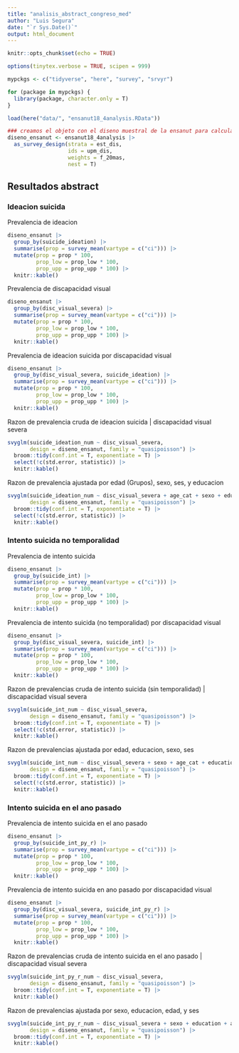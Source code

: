 ```yaml
---
title: "analisis_abstract_congreso_med"
author: "Luis Segura"
date: "`r Sys.Date()`"
output: html_document
---
```


```r
knitr::opts_chunk$set(echo = TRUE)

options(tinytex.verbose = TRUE, scipen = 999)

mypckgs <- c("tidyverse", "here", "survey", "srvyr")

for (package in mypckgs) {
  library(package, character.only = T)
}

```

```r

load(here("data/", "ensanut18_4analysis.RData"))

```


```r
### creamos el objeto con el diseno muestral de la ensanut para calcular prevalencias ponderadas
diseno_ensanut <- ensanut18_4analysis |>
  as_survey_design(strata = est_dis, 
                   ids = upm_dis, 
                   weights = f_20mas, 
                   nest = T)
```

## Resultados abstract

### Ideacion suicida
Prevalencia de ideacion
```r
diseno_ensanut |>
  group_by(suicide_ideation) |>
  summarise(prop = survey_mean(vartype = c("ci"))) |>
  mutate(prop = prop * 100, 
         prop_low = prop_low * 100, 
         prop_upp = prop_upp * 100) |>
  knitr::kable()
```

Prevalencia de discapacidad visual
```r
diseno_ensanut |>
  group_by(disc_visual_severa) |>
  summarise(prop = survey_mean(vartype = c("ci"))) |>
  mutate(prop = prop * 100, 
         prop_low = prop_low * 100, 
         prop_upp = prop_upp * 100) |>
  knitr::kable()
```

Prevalencia de ideacion suicida por discapacidad visual
```r
diseno_ensanut |>
  group_by(disc_visual_severa, suicide_ideation) |>
  summarise(prop = survey_mean(vartype = c("ci"))) |>
  mutate(prop = prop * 100, 
         prop_low = prop_low * 100, 
         prop_upp = prop_upp * 100) |>
  knitr::kable()
```

Razon de prevalencia cruda de ideacion suicida | discapacidad visual severa
```r
svyglm(suicide_ideation_num ~ disc_visual_severa, 
       design = diseno_ensanut, family = "quasipoisson") |>
  broom::tidy(conf.int = T, exponentiate = T) |>
  select(!c(std.error, statistic)) |>
  knitr::kable()
```

Razon de prevalencia ajustada por edad (Grupos), sexo, ses, y educacion
```r
svyglm(suicide_ideation_num ~ disc_visual_severa + age_cat + sexo + education + ses, 
       design = diseno_ensanut, family = "quasipoisson") |>
  broom::tidy(conf.int = T, exponentiate = T) |>
  select(!c(std.error, statistic)) |>
  knitr::kable()
```

### Intento suicida no temporalidad
Prevalencia de intento suicida
```r
diseno_ensanut |>
  group_by(suicide_int) |>
  summarise(prop = survey_mean(vartype = c("ci"))) |>
  mutate(prop = prop * 100, 
         prop_low = prop_low * 100, 
         prop_upp = prop_upp * 100) |>
  knitr::kable()
```

Prevalencia de intento suicida (no temporalidad) por discapacidad visual
```r
diseno_ensanut |>
  group_by(disc_visual_severa, suicide_int) |>
  summarise(prop = survey_mean(vartype = c("ci"))) |>
  mutate(prop = prop * 100, 
         prop_low = prop_low * 100, 
         prop_upp = prop_upp * 100) |>
  knitr::kable()
```

Razon de prevalencias cruda de intento suicida (sin temporalidad) | discapacidad visual severa
```r
svyglm(suicide_int_num ~ disc_visual_severa, 
       design = diseno_ensanut, family = "quasipoisson") |>
  broom::tidy(conf.int = T, exponentiate = T) |>
  select(!c(std.error, statistic)) |>
  knitr::kable()
```

Razon de prevalencias ajustada por edad, educacion, sexo, ses
```r
svyglm(suicide_int_num ~ disc_visual_severa + sexo + age_cat + education + ses, 
       design = diseno_ensanut, family = "quasipoisson") |>
  broom::tidy(conf.int = T, exponentiate = T) |>
  select(!c(std.error, statistic)) |>
  knitr::kable()
```

### Intento suicida en el ano pasado

Prevalencia de intento suicida en el ano pasado
```r
diseno_ensanut |>
  group_by(suicide_int_py_r) |>
  summarise(prop = survey_mean(vartype = c("ci"))) |>
  mutate(prop = prop * 100, 
         prop_low = prop_low * 100, 
         prop_upp = prop_upp * 100) |>
  knitr::kable()
```

Prevalencia de intento suicida en ano pasado por discapacidad visual
```r
diseno_ensanut |>
  group_by(disc_visual_severa, suicide_int_py_r) |>
  summarise(prop = survey_mean(vartype = c("ci"))) |>
  mutate(prop = prop * 100, 
         prop_low = prop_low * 100, 
         prop_upp = prop_upp * 100) |>
  knitr::kable()
```

Razon de prevalencias cruda de intento suicida en el ano pasado | discapacidad visual severa
```r
svyglm(suicide_int_py_r_num ~ disc_visual_severa, 
       design = diseno_ensanut, family = "quasipoisson") |>
  broom::tidy(conf.int = T, exponentiate = T) |>
  knitr::kable()
```

Razon de prevalencias ajustada por sexo, educacion, edad, y ses
```r
svyglm(suicide_int_py_r_num ~ disc_visual_severa + sexo + education + age_cat + ses, 
       design = diseno_ensanut, family = "quasipoisson") |>
  broom::tidy(conf.int = T, exponentiate = T) |>
  knitr::kable()
```


